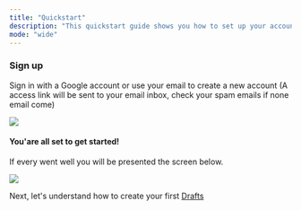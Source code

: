 ```yaml
---
title: "Quickstart"
description: "This quickstart guide shows you how to set up your account and start creating stunning images on a infinite canvas in 2 minutes.  "
mode: "wide"
---
```


### Sign up

Sign in with a Google account or use your email to create a new account (A access link will be sent to your email inbox, check your spam emails if none email come)

<Frame>
  <img src="/images/sign-up.png" />
</Frame>

#### You'are all set to get started!

If every went well you will be presented the screen below.

<Frame>
  <img src="/images/start-screen.png" />
</Frame>

Next, let's understand how to create your first [Drafts](./en/drafts-overview)